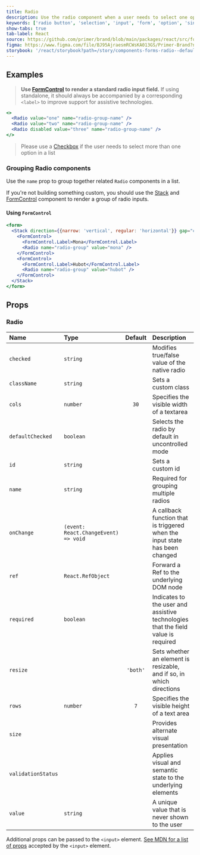 ```yaml
---
title: Radio
description: Use the radio component when a user needs to select one option from a list.
keywords: ['radio button', 'selection', 'input', 'form', 'option', 'single choice']
show-tabs: true
tab-label: React
source: https://github.com/primer/brand/blob/main/packages/react/src/forms/Radio/Radio.tsx
figma: https://www.figma.com/file/BJ95AjraesmRCWsKA013GS/Primer-Brand?node-id=3063%3A30198&t=QKh20cPDVIFtBCHj-0
storybook: '/react/storybook?path=/story/components-forms-radio--default'
---
```



## Examples

> **Use [FormControl](./FormControl) to render a standard radio input field.** If using standalone, it should always be accompanied by a corresponding `<label>` to improve support for assistive technologies.

```jsx live
<>
  <Radio value="one" name="radio-group-name" />
  <Radio value="two" name="radio-group-name" />
  <Radio disabled value="three" name="radio-group-name" />
</>
```

> Please use a [Checkbox](./Checkbox) if the user needs to select more than one option in a list

### Grouping Radio components

Use the `name` prop to group together related `Radio` components in a list.

If you're not building something custom, you should use the [Stack](./Stack) and [FormControl](./FormControl) component to render a group of radio inputs.

#### Using `FormControl`

```jsx live
<form>
  <Stack direction={{narrow: 'vertical', regular: 'horizontal'}} gap="condensed" padding="condensed">
    <FormControl>
      <FormControl.Label>Mona</FormControl.Label>
      <Radio name="radio-group" value="mona" />
    </FormControl>
    <FormControl>
      <FormControl.Label>Hubot</FormControl.Label>
      <Radio name="radio-group" value="hubot" />
    </FormControl>
  </Stack>
</form>
```

## Props

### Radio

| Name               | Type                                 | Default  | Description                                                                       |
| :----------------- | :----------------------------------- | :------: | :-------------------------------------------------------------------------------- |
| `checked`          | `string`                             |          | Modifies true/false value of the native radio                                     |
| `className`        | `string`                             |          | Sets a custom class                                                               |
| `cols`             | `number`                             |   `30`   | Specifies the visible width of a textarea                                         |
| `defaultChecked`   | `boolean`                            |          | Selects the radio by default in uncontrolled mode                                 |
| `id`               | `string`                             |          | Sets a custom id                                                                  |
| `name`             | `string`                             |          | Required for grouping multiple radios                                             |
| `onChange`         | `(event: React.ChangeEvent) => void` |          | A callback function that is triggered when the input state has been changed       |
| `ref`              | `React.RefObject`                    |          | Forward a Ref to the underlying DOM node                                          |
| `required`         | `boolean`                            |          | Indicates to the user and assistive technologies that the field value is required |
| `resize`           | <RadioResizePro />                   | `'both'` | Sets whether an element is resizable, and if so, in which directions              |
| `rows`             | `number`                             |   `7`    | Specifies the visible height of a text area                                       |
| `size`             | <RadioSizeProp />                    |          | Provides alternate visual presentation                                            |
| `validationStatus` | <RadioValidationStatusProp />        |          | Applies visual and semantic state to the underlying elements                      |
| `value`            | `string`                             |          | A unique value that is never shown to the user                                    |

Additional props can be passed to the `<input>` element. [See MDN for a list of props](https://developer.mozilla.org/en-US/docs/Web/HTML/Element/input) accepted by the `<input>` element.
